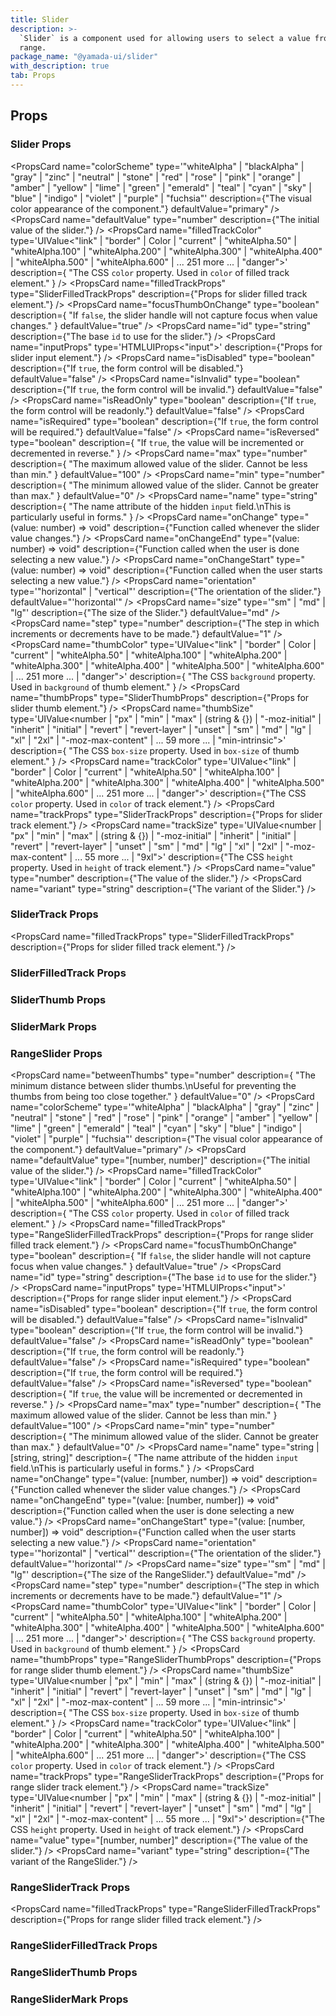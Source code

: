 ```yaml
---
title: Slider
description: >-
  `Slider` is a component used for allowing users to select a value from a
  range.
package_name: "@yamada-ui/slider"
with_description: true
tab: Props
---
```


## Props

### Slider Props

<PropsCard
  name="colorScheme"
  type='"whiteAlpha" | "blackAlpha" | "gray" | "zinc" | "neutral" | "stone" | "red" | "rose" | "pink" | "orange" | "amber" | "yellow" | "lime" | "green" | "emerald" | "teal" | "cyan" | "sky" | "blue" | "indigo" | "violet" | "purple" | "fuchsia"'
  description={"The visual color appearance of the component."}
  defaultValue="primary"
/>
<PropsCard
  name="defaultValue"
  type="number"
  description={"The initial value of the slider."}
/>
<PropsCard
  name="filledTrackColor"
  type='UIValue<"link" | "border" | Color | "current" | "whiteAlpha.50" | "whiteAlpha.100" | "whiteAlpha.200" | "whiteAlpha.300" | "whiteAlpha.400" | "whiteAlpha.500" | "whiteAlpha.600" | ... 251 more ... | "danger">'
  description={
    "The CSS `color` property. Used in `color` of filled track element."
  }
/>
<PropsCard
  name="filledTrackProps"
  type="SliderFilledTrackProps"
  description={"Props for slider filled track element."}
/>
<PropsCard
  name="focusThumbOnChange"
  type="boolean"
  description={
    "If `false`, the slider handle will not capture focus when value changes."
  }
  defaultValue="true"
/>
<PropsCard
  name="id"
  type="string"
  description={"The base `id` to use for the slider."}
/>
<PropsCard
  name="inputProps"
  type='HTMLUIProps<"input">'
  description={"Props for slider input element."}
/>
<PropsCard
  name="isDisabled"
  type="boolean"
  description={"If `true`, the form control will be disabled."}
  defaultValue="false"
/>
<PropsCard
  name="isInvalid"
  type="boolean"
  description={"If `true`, the form control will be invalid."}
  defaultValue="false"
/>
<PropsCard
  name="isReadOnly"
  type="boolean"
  description={"If `true`, the form control will be readonly."}
  defaultValue="false"
/>
<PropsCard
  name="isRequired"
  type="boolean"
  description={"If `true`, the form control will be required."}
  defaultValue="false"
/>
<PropsCard
  name="isReversed"
  type="boolean"
  description={
    "If `true`, the value will be incremented or decremented in reverse."
  }
/>
<PropsCard
  name="max"
  type="number"
  description={
    "The maximum allowed value of the slider. Cannot be less than min."
  }
  defaultValue="100"
/>
<PropsCard
  name="min"
  type="number"
  description={
    "The minimum allowed value of the slider. Cannot be greater than max."
  }
  defaultValue="0"
/>
<PropsCard
  name="name"
  type="string"
  description={
    "The name attribute of the hidden `input` field.\nThis is particularly useful in forms."
  }
/>
<PropsCard
  name="onChange"
  type="(value: number) => void"
  description={"Function called whenever the slider value changes."}
/>
<PropsCard
  name="onChangeEnd"
  type="(value: number) => void"
  description={"Function called when the user is done selecting a new value."}
/>
<PropsCard
  name="onChangeStart"
  type="(value: number) => void"
  description={"Function called when the user starts selecting a new value."}
/>
<PropsCard
  name="orientation"
  type='"horizontal" | "vertical"'
  description={"The orientation of the slider."}
  defaultValue="'horizontal'"
/>
<PropsCard
  name="size"
  type='"sm" | "md" | "lg"'
  description={"The size of the Slider."}
  defaultValue="md"
/>
<PropsCard
  name="step"
  type="number"
  description={"The step in which increments or decrements have to be made."}
  defaultValue="1"
/>
<PropsCard
  name="thumbColor"
  type='UIValue<"link" | "border" | Color | "current" | "whiteAlpha.50" | "whiteAlpha.100" | "whiteAlpha.200" | "whiteAlpha.300" | "whiteAlpha.400" | "whiteAlpha.500" | "whiteAlpha.600" | ... 251 more ... | "danger">'
  description={
    "The CSS `background` property. Used in `background` of thumb element."
  }
/>
<PropsCard
  name="thumbProps"
  type="SliderThumbProps"
  description={"Props for slider thumb element."}
/>
<PropsCard
  name="thumbSize"
  type='UIValue<number | "px" | "min" | "max" | (string & {}) | "-moz-initial" | "inherit" | "initial" | "revert" | "revert-layer" | "unset" | "sm" | "md" | "lg" | "xl" | "2xl" | "-moz-max-content" | ... 59 more ... | "min-intrinsic">'
  description={
    "The CSS `box-size` property. Used in `box-size` of thumb element."
  }
/>
<PropsCard
  name="trackColor"
  type='UIValue<"link" | "border" | Color | "current" | "whiteAlpha.50" | "whiteAlpha.100" | "whiteAlpha.200" | "whiteAlpha.300" | "whiteAlpha.400" | "whiteAlpha.500" | "whiteAlpha.600" | ... 251 more ... | "danger">'
  description={"The CSS `color` property. Used in `color` of track element."}
/>
<PropsCard
  name="trackProps"
  type="SliderTrackProps"
  description={"Props for slider track element."}
/>
<PropsCard
  name="trackSize"
  type='UIValue<number | "px" | "min" | "max" | (string & {}) | "-moz-initial" | "inherit" | "initial" | "revert" | "revert-layer" | "unset" | "sm" | "md" | "lg" | "xl" | "2xl" | "-moz-max-content" | ... 55 more ... | "9xl">'
  description={"The CSS `height` property. Used in `height` of track element."}
/>
<PropsCard
  name="value"
  type="number"
  description={"The value of the slider."}
/>
<PropsCard
  name="variant"
  type="string"
  description={"The variant of the Slider."}
/>

### SliderTrack Props

<PropsCard
  name="filledTrackProps"
  type="SliderFilledTrackProps"
  description={"Props for slider filled track element."}
/>

### SliderFilledTrack Props

### SliderThumb Props

### SliderMark Props

<PropsCard name="value" required type="number" />

### RangeSlider Props

<PropsCard
  name="betweenThumbs"
  type="number"
  description={
    "The minimum distance between slider thumbs.\nUseful for preventing the thumbs from being too close together."
  }
  defaultValue="0"
/>
<PropsCard
  name="colorScheme"
  type='"whiteAlpha" | "blackAlpha" | "gray" | "zinc" | "neutral" | "stone" | "red" | "rose" | "pink" | "orange" | "amber" | "yellow" | "lime" | "green" | "emerald" | "teal" | "cyan" | "sky" | "blue" | "indigo" | "violet" | "purple" | "fuchsia"'
  description={"The visual color appearance of the component."}
  defaultValue="primary"
/>
<PropsCard
  name="defaultValue"
  type="[number, number]"
  description={"The initial value of the slider."}
/>
<PropsCard
  name="filledTrackColor"
  type='UIValue<"link" | "border" | Color | "current" | "whiteAlpha.50" | "whiteAlpha.100" | "whiteAlpha.200" | "whiteAlpha.300" | "whiteAlpha.400" | "whiteAlpha.500" | "whiteAlpha.600" | ... 251 more ... | "danger">'
  description={
    "The CSS `color` property. Used in `color` of filled track element."
  }
/>
<PropsCard
  name="filledTrackProps"
  type="RangeSliderFilledTrackProps"
  description={"Props for range slider filled track element."}
/>
<PropsCard
  name="focusThumbOnChange"
  type="boolean"
  description={
    "If `false`, the slider handle will not capture focus when value changes."
  }
  defaultValue="true"
/>
<PropsCard
  name="id"
  type="string"
  description={"The base `id` to use for the slider."}
/>
<PropsCard
  name="inputProps"
  type='HTMLUIProps<"input">'
  description={"Props for range slider input element."}
/>
<PropsCard
  name="isDisabled"
  type="boolean"
  description={"If `true`, the form control will be disabled."}
  defaultValue="false"
/>
<PropsCard
  name="isInvalid"
  type="boolean"
  description={"If `true`, the form control will be invalid."}
  defaultValue="false"
/>
<PropsCard
  name="isReadOnly"
  type="boolean"
  description={"If `true`, the form control will be readonly."}
  defaultValue="false"
/>
<PropsCard
  name="isRequired"
  type="boolean"
  description={"If `true`, the form control will be required."}
  defaultValue="false"
/>
<PropsCard
  name="isReversed"
  type="boolean"
  description={
    "If `true`, the value will be incremented or decremented in reverse."
  }
/>
<PropsCard
  name="max"
  type="number"
  description={
    "The maximum allowed value of the slider. Cannot be less than min."
  }
  defaultValue="100"
/>
<PropsCard
  name="min"
  type="number"
  description={
    "The minimum allowed value of the slider. Cannot be greater than max."
  }
  defaultValue="0"
/>
<PropsCard
  name="name"
  type="string | [string, string]"
  description={
    "The name attribute of the hidden `input` field.\nThis is particularly useful in forms."
  }
/>
<PropsCard
  name="onChange"
  type="(value: [number, number]) => void"
  description={"Function called whenever the slider value changes."}
/>
<PropsCard
  name="onChangeEnd"
  type="(value: [number, number]) => void"
  description={"Function called when the user is done selecting a new value."}
/>
<PropsCard
  name="onChangeStart"
  type="(value: [number, number]) => void"
  description={"Function called when the user starts selecting a new value."}
/>
<PropsCard
  name="orientation"
  type='"horizontal" | "vertical"'
  description={"The orientation of the slider."}
  defaultValue="'horizontal'"
/>
<PropsCard
  name="size"
  type='"sm" | "md" | "lg"'
  description={"The size of the RangeSlider."}
  defaultValue="md"
/>
<PropsCard
  name="step"
  type="number"
  description={"The step in which increments or decrements have to be made."}
  defaultValue="1"
/>
<PropsCard
  name="thumbColor"
  type='UIValue<"link" | "border" | Color | "current" | "whiteAlpha.50" | "whiteAlpha.100" | "whiteAlpha.200" | "whiteAlpha.300" | "whiteAlpha.400" | "whiteAlpha.500" | "whiteAlpha.600" | ... 251 more ... | "danger">'
  description={
    "The CSS `background` property. Used in `background` of thumb element."
  }
/>
<PropsCard
  name="thumbProps"
  type="RangeSliderThumbProps"
  description={"Props for range slider thumb element."}
/>
<PropsCard
  name="thumbSize"
  type='UIValue<number | "px" | "min" | "max" | (string & {}) | "-moz-initial" | "inherit" | "initial" | "revert" | "revert-layer" | "unset" | "sm" | "md" | "lg" | "xl" | "2xl" | "-moz-max-content" | ... 59 more ... | "min-intrinsic">'
  description={
    "The CSS `box-size` property. Used in `box-size` of thumb element."
  }
/>
<PropsCard
  name="trackColor"
  type='UIValue<"link" | "border" | Color | "current" | "whiteAlpha.50" | "whiteAlpha.100" | "whiteAlpha.200" | "whiteAlpha.300" | "whiteAlpha.400" | "whiteAlpha.500" | "whiteAlpha.600" | ... 251 more ... | "danger">'
  description={"The CSS `color` property. Used in `color` of track element."}
/>
<PropsCard
  name="trackProps"
  type="RangeSliderTrackProps"
  description={"Props for range slider track element."}
/>
<PropsCard
  name="trackSize"
  type='UIValue<number | "px" | "min" | "max" | (string & {}) | "-moz-initial" | "inherit" | "initial" | "revert" | "revert-layer" | "unset" | "sm" | "md" | "lg" | "xl" | "2xl" | "-moz-max-content" | ... 55 more ... | "9xl">'
  description={"The CSS `height` property. Used in `height` of track element."}
/>
<PropsCard
  name="value"
  type="[number, number]"
  description={"The value of the slider."}
/>
<PropsCard
  name="variant"
  type="string"
  description={"The variant of the RangeSlider."}
/>

### RangeSliderTrack Props

<PropsCard
  name="filledTrackProps"
  type="RangeSliderFilledTrackProps"
  description={"Props for range slider filled track element."}
/>

### RangeSliderFilledTrack Props

### RangeSliderThumb Props

### RangeSliderMark Props

<PropsCard name="value" required type="number" />
